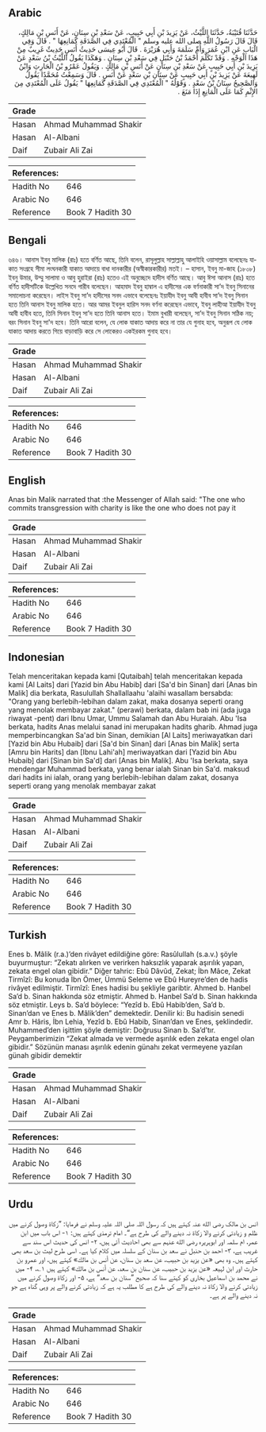 ## Arabic


<div dir="rtl" lang="ar" style={{fontSize:'larger',backgroundColor:'#f8f9fa',padding:20}}>
حَدَّثَنَا قُتَيْبَةُ، حَدَّثَنَا اللَّيْثُ، عَنْ يَزِيدَ بْنِ أَبِي حَبِيبٍ، عَنْ سَعْدِ بْنِ سِنَانٍ، عَنْ أَنَسِ بْنِ مَالِكٍ، قَالَ قَالَ رَسُولُ اللَّهِ صلى الله عليه وسلم ‏"‏ الْمُعْتَدِي فِي الصَّدَقَةِ كَمَانِعِهَا ‏"‏ ‏.‏ قَالَ وَفِي الْبَابِ عَنِ ابْنِ عُمَرَ وَأُمِّ سَلَمَةَ وَأَبِي هُرَيْرَةَ ‏.‏ قَالَ أَبُو عِيسَى حَدِيثُ أَنَسٍ حَدِيثٌ غَرِيبٌ مِنْ هَذَا الْوَجْهِ ‏.‏ وَقَدْ تَكَلَّمَ أَحْمَدُ بْنُ حَنْبَلٍ فِي سَعْدِ بْنِ سِنَانٍ ‏.‏ وَهَكَذَا يَقُولُ اللَّيْثُ بْنُ سَعْدٍ عَنْ يَزِيدَ بْنِ أَبِي حَبِيبٍ عَنْ سَعْدِ بْنِ سِنَانٍ عَنْ أَنَسِ بْنِ مَالِكٍ ‏.‏ وَيَقُولُ عَمْرُو بْنُ الْحَارِثِ وَابْنُ لَهِيعَةَ عَنْ يَزِيدَ بْنِ أَبِي حَبِيبٍ عَنْ سِنَانِ بْنِ سَعْدٍ عَنْ أَنَسٍ ‏.‏ قَالَ وَسَمِعْتُ مُحَمَّدًا يَقُولُ وَالصَّحِيحُ سِنَانُ بْنُ سَعْدٍ ‏.‏ وَقَوْلُهُ ‏"‏ الْمُعْتَدِي فِي الصَّدَقَةِ كَمَانِعِهَا ‏"‏ يَقُولُ عَلَى الْمُعْتَدِي مِنَ الإِثْمِ كَمَا عَلَى الْمَانِعِ إِذَا مَنَعَ ‏.‏
</div>
<div style={{backgroundColor:'#f8f9fa',padding:20, marginBottom: 10}}><table> <thead> <tr> <th>Grade</th> <th></th> </tr> </thead> <tbody> <tr><td>Hasan</td><td>Ahmad Muhammad Shakir</td></tr><tr><td>Hasan</td><td>Al-Albani</td></tr><tr><td>Daif</td><td>Zubair Ali Zai</td></tr></tbody></table><table> <thead> <tr> <th>References:</th> <th></th> </tr> </thead> <tbody><tr><td>Hadith No</td><td>646</td></tr><tr><td>Arabic No</td><td>646</td></tr><tr><td>Reference</td><td>Book 7 Hadith 30</td></tr></tbody></table></div>

## Bengali


<div dir="ltr" lang="bn" style={{fontSize:'larger',backgroundColor:'#f8f9fa',padding:20}}>
৬৪৬। আনাস ইবনু মালিক (রাঃ) হতে বর্ণিত আছে, তিনি বলেন, রাসূলুল্লাহ সাল্লাল্লাহু আলাইহি ওয়াসাল্লাম বলেছেনঃ যাকাত সংগ্রহে সীমা লংঘনকারী যাকাত আদায়ে বাধা দানকারীর (অস্বীকারকারীর) মতই। – হাসান, ইবনু মা-জাহ (১৮০৮) ইবনু উমার, উম্মু সালামা ও আবু হুরাইরা (রাঃ) হতেও এই অনুচ্ছেদে হাদীস বর্ণিত আছে। আবু ঈসা আনাস (রাঃ) হতে বর্ণিত হাদীসটিকে উল্লেখিত সনদে গারীব বলেছেন। আহমাদ ইবনু হাম্বাল এ হাদীসের এক বর্ণনাকারী সা’দ ইবনু সিনানের সমালোচনা করেছেন। লাইস ইবনু সা’দ হাদীসের সনদ এভাবে বলেছেনঃ ইয়াযীদ ইবনু আবী হাবীব সা’দ ইবনু সিনান হতে তিনি আনাস ইবনু মালিক হতে। আর আমর ইবনুল হারিস সনদ বর্ণনা করেছেন এভাবে, ইবনু লাহীআ ইয়াযীদ ইবনু আবী হাবীব হতে, তিনি সিনান ইবনু সা’দ হতে তিনি আনাস হতে। ইমাম বুখারী বলেছেন, সা’দ ইবনু সিনান সঠিক নয়; বরং সিনান ইবনু সা'দ হবে। তিনি আরো বলেন, যে লোক যাকাত আদায় করে না তার যে গুনাহ হবে, অনুরূপ যে লোক যাকাত আদায় করতে গিয়ে বাড়াবাড়ি করে সে লোকেরও একইরকম গুনাহ হবে।
</div>
<div style={{backgroundColor:'#f8f9fa',padding:20, marginBottom: 10}}><table> <thead> <tr> <th>Grade</th> <th></th> </tr> </thead> <tbody> <tr><td>Hasan</td><td>Ahmad Muhammad Shakir</td></tr><tr><td>Hasan</td><td>Al-Albani</td></tr><tr><td>Daif</td><td>Zubair Ali Zai</td></tr></tbody></table><table> <thead> <tr> <th>References:</th> <th></th> </tr> </thead> <tbody><tr><td>Hadith No</td><td>646</td></tr><tr><td>Arabic No</td><td>646</td></tr><tr><td>Reference</td><td>Book 7 Hadith 30</td></tr></tbody></table></div>

## English


<div dir="ltr" lang="en" style={{fontSize:'larger',backgroundColor:'#f8f9fa',padding:20}}>
Anas bin Malik narrated that :the Messenger of Allah said: "The one who commits transgression with charity is like the one who does not pay it
</div>
<div style={{backgroundColor:'#f8f9fa',padding:20, marginBottom: 10}}><table> <thead> <tr> <th>Grade</th> <th></th> </tr> </thead> <tbody> <tr><td>Hasan</td><td>Ahmad Muhammad Shakir</td></tr><tr><td>Hasan</td><td>Al-Albani</td></tr><tr><td>Daif</td><td>Zubair Ali Zai</td></tr></tbody></table><table> <thead> <tr> <th>References:</th> <th></th> </tr> </thead> <tbody><tr><td>Hadith No</td><td>646</td></tr><tr><td>Arabic No</td><td>646</td></tr><tr><td>Reference</td><td>Book 7 Hadith 30</td></tr></tbody></table></div>

## Indonesian


<div dir="ltr" lang="id" style={{fontSize:'larger',backgroundColor:'#f8f9fa',padding:20}}>
Telah menceritakan kepada kami [Qutaibah] telah menceritakan kepada kami [Al Laits] dari [Yazid bin Abu Habib] dari [Sa'd bin Sinan] dari [Anas bin Malik] dia berkata, Rasulullah Shallallaahu 'alaihi wasallam bersabda: "Orang yang berlebih-lebihan dalam zakat, maka dosanya seperti orang yang menolak membayar zakat." (perawi) berkata, dalam bab ini (ada juga riwayat -pent) dari Ibnu Umar, Ummu Salamah dan Abu Huraiah. Abu 'Isa berkata, hadits Anas melalui sanad ini merupakan hadits gharib. Ahmad juga memperbincangkan Sa'ad bin Sinan, demikian [Al Laits] meriwayatkan dari [Yazid bin Abu Hubaib] dari [Sa'd bin Sinan] dari [Anas bin Malik] serta [Amru bin Harits] dan [Ibnu Lahi'ah] meriwayatkan dari [Yazid bin Abu Hubaib] dari [Sinan bin Sa'd] dari [Anas bin Malik]. Abu 'Isa berkata, saya mendengar Muhammad berkata, yang benar ialah Sinan bin Sa'd. maksud dari hadits ini ialah, orang yang berlebih-lebihan dalam zakat, dosanya seperti orang yang menolak membayar zakat
</div>
<div style={{backgroundColor:'#f8f9fa',padding:20, marginBottom: 10}}><table> <thead> <tr> <th>Grade</th> <th></th> </tr> </thead> <tbody> <tr><td>Hasan</td><td>Ahmad Muhammad Shakir</td></tr><tr><td>Hasan</td><td>Al-Albani</td></tr><tr><td>Daif</td><td>Zubair Ali Zai</td></tr></tbody></table><table> <thead> <tr> <th>References:</th> <th></th> </tr> </thead> <tbody><tr><td>Hadith No</td><td>646</td></tr><tr><td>Arabic No</td><td>646</td></tr><tr><td>Reference</td><td>Book 7 Hadith 30</td></tr></tbody></table></div>

## Turkish


<div dir="ltr" lang="tr" style={{fontSize:'larger',backgroundColor:'#f8f9fa',padding:20}}>
Enes b. Mâlik (r.a.)’den rivâyet edildiğine göre: Rasûlullah (s.a.v.) şöyle buyurmuştur: “Zekatı alırken ve verirken haksızlık yaparak aşırılık yapan, zekata engel olan gibidir.” Diğer tahric: Ebû Dâvûd, Zekat; İbn Mâce, Zekat Tirmîzî: Bu konuda İbn Ömer, Ümmü Seleme ve Ebû Hureyre’den de hadis rivâyet edilmiştir. Tirmîzî: Enes hadisi bu şekliyle garibtir. Ahmed b. Hanbel Sa’d b. Sinan hakkında söz etmiştir. Ahmed b. Hanbel Sa’d b. Sinan hakkında söz etmiştir. Leys b. Sa’d böylece: “Yezîd b. Ebû Habib’den, Sa’d b. Sinan’dan ve Enes b. Mâlik’den” demektedir. Denilir ki: Bu hadisin senedi Amr b. Hâris, İbn Lehia, Yezîd b. Ebû Habib, Sinan’dan ve Enes, şeklindedir. Muhammed’den işittim şöyle demiştir: Doğrusu Sinan b. Sa’d’tır. Peygamberimizin “Zekat almada ve vermede aşırılık eden zekata engel olan gibidir.” Sözünün manası aşırılık edenin günahı zekat vermeyene yazılan günah gibidir demektir
</div>
<div style={{backgroundColor:'#f8f9fa',padding:20, marginBottom: 10}}><table> <thead> <tr> <th>Grade</th> <th></th> </tr> </thead> <tbody> <tr><td>Hasan</td><td>Ahmad Muhammad Shakir</td></tr><tr><td>Hasan</td><td>Al-Albani</td></tr><tr><td>Daif</td><td>Zubair Ali Zai</td></tr></tbody></table><table> <thead> <tr> <th>References:</th> <th></th> </tr> </thead> <tbody><tr><td>Hadith No</td><td>646</td></tr><tr><td>Arabic No</td><td>646</td></tr><tr><td>Reference</td><td>Book 7 Hadith 30</td></tr></tbody></table></div>

## Urdu


<div dir="rtl" lang="ur" style={{fontSize:'larger',backgroundColor:'#f8f9fa',padding:20}}>
انس بن مالک رضی الله عنہ کہتے ہیں کہ رسول اللہ صلی اللہ علیہ وسلم نے فرمایا: ”زکاۃ وصول کرنے میں ظلم و زیادتی کرنے والا زکاۃ نہ دینے والے کی طرح ہے“۔ امام ترمذی کہتے ہیں: ۱- اس باب میں ابن عمر، ام سلمہ اور ابوہریرہ رضی الله عنہم سے بھی احادیث آئی ہیں، ۲- انس کی حدیث اس سند سے غریب ہے، ۳- احمد بن حنبل نے سعد بن سنان کے سلسلہ میں کلام کیا ہے۔ اسی طرح لیث بن سعد بھی کہتے ہیں۔ وہ بھی «عن يزيد بن حبيب، عن سعد بن سنان، عن أنس بن مالك» کہتے ہیں، اور عمرو بن حارث اور ابن لہیعہ «عن يزيد بن حبيب، عن سنان بن سعد، عن أنس بن مالك» کہتے ہیں ۱؎، ۴- میں نے محمد بن اسماعیل بخاری کو کہتے سنا کہ صحیح ”سنان بن سعد“ ہے، ۵- اور زکاۃ وصول کرنے میں زیادتی کرنے والا زکاۃ نہ دینے والے کی طرح ہے کا مطلب یہ ہے کہ زیادتی کرنے والے پر وہی گناہ ہے جو نہ دینے والے پر ہے۔
</div>
<div style={{backgroundColor:'#f8f9fa',padding:20, marginBottom: 10}}><table> <thead> <tr> <th>Grade</th> <th></th> </tr> </thead> <tbody> <tr><td>Hasan</td><td>Ahmad Muhammad Shakir</td></tr><tr><td>Hasan</td><td>Al-Albani</td></tr><tr><td>Daif</td><td>Zubair Ali Zai</td></tr></tbody></table><table> <thead> <tr> <th>References:</th> <th></th> </tr> </thead> <tbody><tr><td>Hadith No</td><td>646</td></tr><tr><td>Arabic No</td><td>646</td></tr><tr><td>Reference</td><td>Book 7 Hadith 30</td></tr></tbody></table></div>